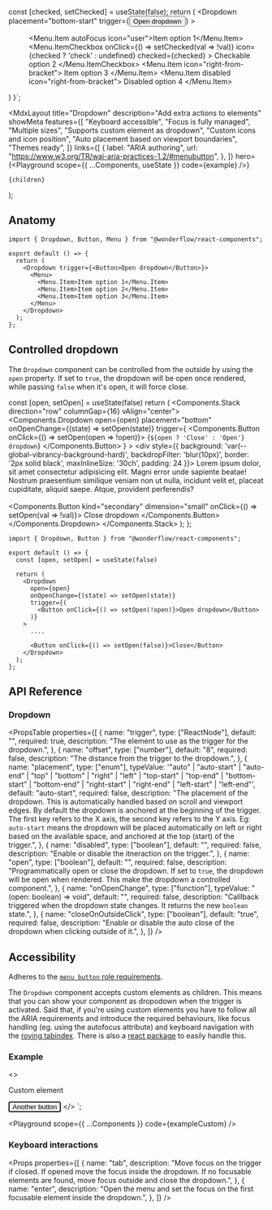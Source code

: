 
  const [checked, setChecked] = useState(false);
  return (
    <Dropdown
      placement="bottom-start"
      trigger={<Button kind="flat">Open dropdown</Button>}
    >
      <Menu>
        <Menu.Item autoFocus icon="user">Item option 1</Menu.Item>
        <Menu.ItemCheckbox
          onClick={() => setChecked(val => !val)}
          icon={checked ? 'check' : undefined}
          checked={checked}
        >
          Checkable option 2
        </Menu.ItemCheckbox>
        <Separator />
        <Menu.Item icon="right-from-bracket">
          Item option 3
        </Menu.Item>
        <Menu.Item disabled icon="right-from-bracket">
          Disabled option 4
        </Menu.Item>
      </Menu>
    </Dropdown>
  )
}`;

  <MdxLayout
    title="Dropdown"
    description="Add extra actions to elements"
    showMeta
    features={[
      "Keyboard accessible",
      "Focus is fully managed",
      "Multiple sizes",
      "Supports custom element as dropdown",
      "Custom icons and icon position",
      "Auto placement based on viewport boundaries",
      "Themes ready",
    ]}
    links={[
      {
        label: "ARIA authoring",
        url: "https://www.w3.org/TR/wai-aria-practices-1.2/#menubutton",
      },
    ]}
    hero={<Playground scope={{ ...Components, useState }} code={example} />}
  >
    {children}
  </MdxLayout>
);

## Anatomy

```tsx highlight=1,5-11
import { Dropdown, Button, Menu } from "@wonderflow/react-components";

export default () => {
  return (
    <Dropdown trigger={<Button>Open dropdown</Button>}>
      <Menu>
        <Menu.Item>Item option 1</Menu.Item>
        <Menu.Item>Item option 2</Menu.Item>
        <Menu.Item>Item option 3</Menu.Item>
      </Menu>
    </Dropdown>
  );
};
```


## Controlled dropdown

The `Dropdown` component can be controlled from the outside by using the `open` property. If set to `true`, the dropdown will be open once rendered, while passing `false` when it's open, it will force close.

  const [open, setOpen] = useState(false)
  return (
    <Components.Stack direction="row" columnGap={16} vAlign="center">
      <Components.Dropdown
        open={open}
        placement="bottom"
        onOpenChange={(state) => setOpen(state)}
        trigger={
          <Components.Button onClick={() => setOpen(open => !open)}>
            {`${open ? 'Close' : 'Open'} dropdown`}
          </Components.Button>
        }
      >
        <div style={{ background: 'var(--global-vibrancy-background-hard)', backdropFilter: 'blur(10px)', border: '2px solid black', maxInlineSize: '30ch', padding: 24 }}>
          Lorem ipsum dolor, sit amet consectetur adipisicing elit.
          Magni error unde sapiente beatae! Nostrum praesentium similique
          veniam non ut nulla, incidunt velit et, placeat cupiditate, aliquid saepe. Atque, provident perferendis? <br /><br />
          <Components.Button kind="secondary" dimension="small" onClick={() => setOpen(val => !val)}>
            Close dropdown
          </Components.Button>
        </div>
      </Components.Dropdown>
    </Components.Stack>
  );
};

<LiveArea>
  <PrgrammaticDropdown />
</LiveArea>

```tsx highlight=4,7-12,15-17
import { Dropdown, Button } from "@wonderflow/react-components";

export default () => {
  const [open, setOpen] = useState(false)

  return (
    <Dropdown
      open={open}
      onOpenChange={(state) => setOpen(state)}
      trigger={(
        <Button onClick={() => setOpen(!open)}>Open dropdown</Button>
      )}
    >
      ....

      <Button onClick={() => setOpen(false)}>Close</Button>
    </Dropdown>
  );
};
```

## API Reference

### Dropdown

<PropsTable
  properties={[
    {
      name: "trigger",
      type: ["ReactNode"],
      default: "",
      required: true,
      description: "The element to use as the trigger for the dropdown.",
    },
    {
      name: "offset",
      type: ["number"],
      default: "8",
      required: false,
      description: "The distance from the trigger to the dropdown.",
    },
    {
      name: "placement",
      type: ["enum"],
      typeValue: '"auto" | "auto-start" | "auto-end" | "top" | "bottom" | "right" | "left" | "top-start" | "top-end" | "bottom-start" | "bottom-end" | "right-start" | "right-end" | "left-start" | "left-end"',
      default: "auto-start",
      required: false,
      description:
        "The placement of the dropdown. This is automatically handled based on scroll and viewport edges. By default the dropdown is anchored at the beginning of the trigger. The first key refers to the X axis, the second key refers to the Y axis. Eg: `auto-start` means the dropdown will be placed automatically on left or right based on the available space, and anchored at the top (start) of the trigger.",
    },
    {
      name: "disabled",
      type: ["boolean"],
      default: "",
      required: false,
      description: "Enable or disable the itneraction on the trigger.",
    },
    {
      name: "open",
      type: ["boolean"],
      default: "",
      required: false,
      description: "Programmatically open or close the dropdown. If set to `true`, the dropdown will be open when rendered. This make the dropdown a controlled component.",
    },
    {
      name: "onOpenChange",
      type: ["function"],
      typeValue: "(open: boolean) => void",
      default: "",
      required: false,
      description: "Calllback triggered when the dropdown state changes. It returns the new `boolean` state.",
    },
    {
      name: "closeOnOutsideClick",
      type: ["boolean"],
      default: "true",
      required: false,
      description: "Enable or disable the auto close of the dropdown when clicking outside of it.",
    },
  ]}
/>

## Accessibility

Adheres to the [`menu button` role requirements](https://www.w3.org/TR/wai-aria-practices-1.2/#menubutton).

The `Dropdown` component accepts custom elements as children. This means that you can show your component as dropodown when the trigger is activated. Said that, if you're using custom elements you have to follow all the ARIA requirements and introduce the required behaviours, like focus handling (eg. using the autofocus attribute) and keyboard navigation with the [roving tabindex](https://developers.google.com/web/fundamentals/accessibility/focus/using-tabindex). There is also a [react package](https://www.npmjs.com/package/react-roving-tabindex) to easily handle this.

### Example

  <>
    <p>Custom element</p>
    <Button autoFocus dimension="small" kind="flat">
      Another button
    </Button>
  </>
</Dropdown>`;

<Playground scope={{ ...Components }} code={exampleCustom} />

### Keyboard interactions

<Props
  properties={[
    {
      name: "tab",
      description:
        "Move focus on the trigger if closed. If opened move the focus inside the dropdown. If no focusable elements are found, move focus outside and close the dropdown.",
    },
    {
      name: "enter",
      description:
        "Open the menu and set the focus on the first focusable element inside the dropdown.",
    },
  ]}
/>
